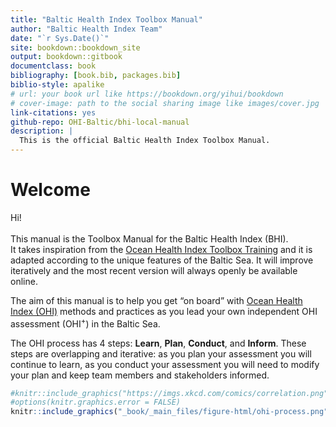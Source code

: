 ```yaml
--- 
title: "Baltic Health Index Toolbox Manual"
author: "Baltic Health Index Team"
date: "`r Sys.Date()`"
site: bookdown::bookdown_site
output: bookdown::gitbook
documentclass: book
bibliography: [book.bib, packages.bib]
biblio-style: apalike
# url: your book url like https://bookdown.org/yihui/bookdown
# cover-image: path to the social sharing image like images/cover.jpg
link-citations: yes
github-repo: OHI-Baltic/bhi-local-manual
description: |
  This is the official Baltic Health Index Toolbox Manual.
---
```


# Welcome

Hi! <br>  
This manual is the Toolbox Manual for the Baltic Health Index (BHI). <br> 
It takes inspiration from the [Ocean Health Index Toolbox Training](http://ohi-science.org/toolbox-training/) and it is adapted according to the unique features of the Baltic Sea.
It will improve iteratively and the most recent version will always openly be available online.

The aim of this manual is to help you get “on board” with [Ocean Health Index (OHI)](http://ohi-science.org) methods and practices as you lead your own independent OHI assessment (OHI^+^) in the Baltic Sea. 

The OHI process has 4 steps: **Learn**, **Plan**, **Conduct**, and **Inform**. These steps are overlapping and iterative: as you plan your assessment you will continue to learn, as you conduct your assessment you will need to modify your plan and keep team members and stakeholders informed.  

```r
#knitr::include_graphics("https://imgs.xkcd.com/comics/correlation.png")
#options(knitr.graphics.error = FALSE)
knitr::include_graphics("_book/_main_files/figure-html/ohi-process.png")
```

